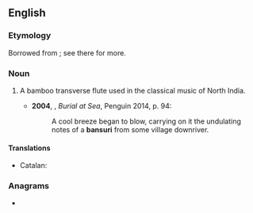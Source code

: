 ==English==
{{wikipedia}}

===Etymology===
Borrowed from {{bor|en|hi|बाँसुरी}}; see there for more.

===Noun===
{{en-noun}}

# {{lb|en|musical instruments}} A bamboo transverse flute used in the classical music of North India.
#* '''2004''', {{w|Khushwant Singh}}, ''Burial at Sea'', Penguin 2014, p. 94:
#*: A cool breeze began to blow, carrying on it the undulating notes of a '''bansuri''' from some village downriver.

====Translations====
{{trans-top|flute}}
* Catalan: {{t+|ca|bansuri|m}}
{{trans-mid}}
{{trans-bottom}}

===Anagrams===
* {{anagrams|en|a=abinrsu|Burians|Urbinas|burians}}